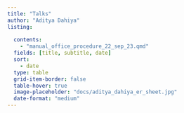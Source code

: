 ```yaml
---
title: "Talks"
author: "Aditya Dahiya"
listing:
  
  contents:
    - "manual_office_procedure_22_sep_23.qmd"
  fields: [title, subtitle, date]
  sort: 
    - date
  type: table
  grid-item-border: false
  table-hover: true
  image-placeholder: "docs/aditya_dahiya_er_sheet.jpg"
  date-format: "medium"
---
```

